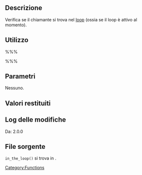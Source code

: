 {{Languages|
{{en|Function Reference/in_the_loop}}
{{it|Riferimento funzioni/in_the_loop}}
}}

== Descrizione ==

Verifica se il chiamante si trova nel [[it:Il_Loop|loop]] (ossia se il loop è attivo al momento).

== Utilizzo ==
%%%<?php in_the_loop(); ?>%%%

== Parametri ==
Nessuno.

== Valori restituiti ==
{{it:Return||boolean|True se il chiamante è all'interno del loop, false se il loop non è iniziato oppure è terminato.}}

== Log delle modifiche ==
Da: 2.0.0

== File sorgente ==
<tt>in_the_loop()</tt> si trova in {{Trac|wp-includes/query.php}}.

{{it:Tag Footer}}

[[Category:Functions]]